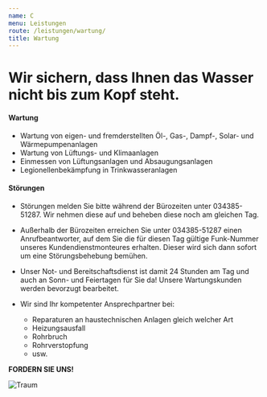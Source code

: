 ```yaml
---
name: C
menu: Leistungen
route: /leistungen/wartung/
title: Wartung
---
```


# Wir sichern, dass Ihnen das Wasser nicht bis zum Kopf steht.

#### Wartung

- Wartung von eigen- und fremderstellten Öl-, Gas-, Dampf-, Solar- und Wärmepumpenanlagen
- Wartung von Lüftungs- und Klimaanlagen
- Einmessen von Lüftungsanlagen und Absaugungsanlagen
- Legionellenbekämpfung in Trinkwasseranlagen

#### Störungen

- Störungen melden Sie bitte während der Bürozeiten unter 034385-51287. Wir nehmen diese auf und beheben diese noch am gleichen Tag.
- Außerhalb der Bürozeiten erreichen Sie unter 034385-51287 einen Anrufbeantworter, auf dem Sie die für diesen Tag gültige Funk-Nummer unseres Kundendienstmonteures erhalten. Dieser wird sich dann sofort um eine Störungsbehebung bemühen.
- Unser Not- und Bereitschaftsdienst ist damit 24 Stunden am Tag und auch an Sonn- und Feiertagen für Sie da! Unsere Wartungskunden werden bevorzugt bearbeitet.
- Wir sind Ihr kompetenter Ansprechpartner bei:

  - Reparaturen an haustechnischen Anlagen gleich welcher Art
  - Heizungsausfall
  - Rohrbruch
  - Rohrverstopfung
  - usw.

**FORDERN SIE UNS!**

![Traum](/images/uploads/traum.svg "Strichmaennchen mit Heizung")
